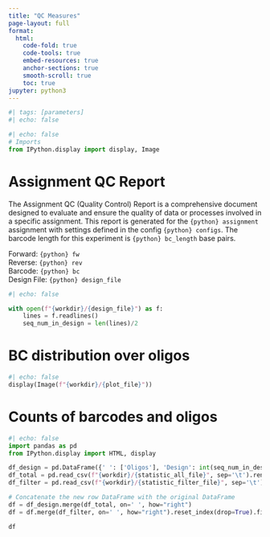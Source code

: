 ```yaml
---
title: "QC Measures"
page-layout: full
format:
  html:
    code-fold: true
    code-tools: true
    embed-resources: true
    anchor-sections: true
    smooth-scroll: true
    toc: true
jupyter: python3
---
```



```python
#| tags: [parameters]
#| echo: false
```

```python
#| echo: false
# Imports
from IPython.display import display, Image
```



# Assignment QC Report
The Assignment QC (Quality Control) Report is a comprehensive document designed to evaluate and 
ensure the quality of data or processes involved in a specific assignment. This report is generated 
for the `{python} assignment` assignment with settings defined in the config `{python} configs`. The barcode length for this experiment is `{python} bc_length` base pairs.

Forward: `{python} fw`  
Reverse: `{python} rev`  
Barcode: `{python} bc`  
Design File: `{python} design_file`


```python
#| echo: false

with open(f"{workdir}/{design_file}") as f:
    lines = f.readlines()
    seq_num_in_design = len(lines)/2


```


# BC distribution over oligos
```python
#| echo: false
display(Image(f"{workdir}/{plot_file}"))
```


# Counts of barcodes and oligos 

```python
#| echo: false
import pandas as pd
from IPython.display import HTML, display

df_design = pd.DataFrame({' ': ['Oligos'], 'Design': int(seq_num_in_design)})
df_total = pd.read_csv(f"{workdir}/{statistic_all_file}", sep='\t').rename(columns={'Unnamed: 0': ' ', 'Counts': 'Raw data'})
df_filter = pd.read_csv(f"{workdir}/{statistic_filter_file}", sep='\t').rename(columns={'Unnamed: 0': ' ', 'Counts': 'Filtered data'})

# Concatenate the new row DataFrame with the original DataFrame
df = df_design.merge(df_total, on=' ', how="right")
df = df.merge(df_filter, on=' ', how="right").reset_index(drop=True).fillna(0).astype({"Design": int, "Raw data": int, "Filtered data": int})

df
```


